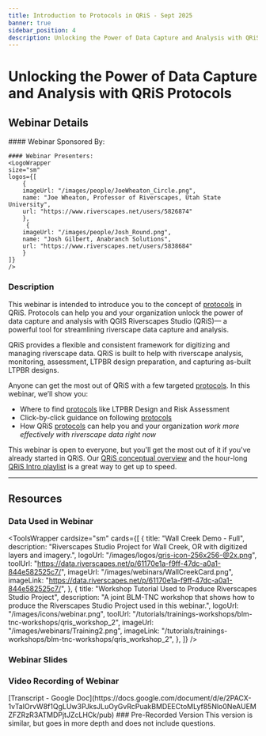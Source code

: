 ```yaml
---
title: Introduction to Protocols in QRiS - Sept 2025
banner: true
sidebar_position: 4
description: Unlocking the Power of Data Capture and Analysis with QRiS Protocols
---
```


# Unlocking the Power of Data Capture and Analysis with QRiS Protocols

## Webinar Details
<div>
  <div style={{ float: "right" }} width="200px">
    <ToolsWrapper
    cardsize="sm"
    cards={[
        {
        title: "See Webinar Event Details on RC",
        description: "September 22, 2025 Webinar - hosted by the Riverscapes Consortium",
        logoUrl: "/images/logos/blm_logo_transparent.png",
        toolUrl: "https://www.riverscapes.net/networks/events/142847",
        imageUrl: "/images/tutorials/ProtocolBanner.png",
        imageLink: "https://www.riverscapes.net/networks/events/142847",
        },
    ]}
    />
  </div>
  <div style={{ float: "left" }}></div>
    #### Webinar Sponsored By:
    <LogoWrapper
        size="sm"
        logos={[
            {
                imageUrl: "/images/logos/blm_logo_transparent.png",
                name: "Bureau of Land Management",
                url: "https://www.blm.gov/programs/aquatics",
            }
        ]}
    />

    #### Webinar Presenters:
    <LogoWrapper
    size="sm"
    logos={[
        {
        imageUrl: "/images/people/JoeWheaton_Circle.png",
        name: "Joe Wheaton, Professor of Riverscapes, Utah State University",
        url: "https://www.riverscapes.net/users/5826874"
        },
         {
        imageUrl: "/images/people/Josh_Round.png",
        name: "Josh Gilbert, Anabranch Solutions",
        url: "https://www.riverscapes.net/users/5838684"
        }
    ]}
    />
 </div>

### Description

This webinar is intended to introduce you to the concept of [protocols](/technical-reference/protocols/) in QRiS. Protocols can help you and your organization unlock the power of data capture and analysis with QGIS Riverscapes Studio (QRiS)— a powerful tool for streamlining riverscape data capture and analysis.

QRiS provides a flexible and consistent framework for digitizing and managing riverscape data. QRiS is built to help with riverscape analysis, monitoring, assessment, LTPBR design preparation, and capturing as-built LTPBR designs. 

Anyone can get the most out of QRiS with a few targeted [protocols](/technical-reference/protocols/). In this webinar, we’ll show you:
- Where to find [protocols](/technical-reference/protocols/) like LTPBR Design and Risk Assessment
- Click-by-click guidance on following [protocols](/technical-reference/protocols/)
- How QRiS [protocols](/technical-reference/protocols/) can help you and your organization *work more effectively with riverscape data right now*
 

This webinar is open to everyone, but you'll get the most out of it if you've already started in QRiS. Our [QRiS conceptual overview](https://qris.riverscapes.net/tutorials/getting-started/conceptual-overview) and the hour-long [QRiS Intro playlist](/tutorials/Webinars/introduction_qris_ltpbr) is a great way to get up to speed.

------
## Resources
### Data Used in Webinar

<ToolsWrapper
    cardsize="sm"
    cards={[
        {
        title: "Wall Creek Demo - Full",
        description: "Riverscapes Studio Project for Wall Creek, OR with digitized layers and imagery.",
        logoUrl: "/images/logos/qris-icon-256x256-@2x.png",
        toolUrl: "https://data.riverscapes.net/p/61170e1a-f9ff-47dc-a0a1-844e582525c7/",
        imageUrl: "/images/webinars/WallCreekCard.png",
        imageLink: "https://data.riverscapes.net/p/61170e1a-f9ff-47dc-a0a1-844e582525c7/",
        },
                {
        title: "Workshop Tutorial Used to Produce Riverscapes Studio Project",
        description: "A joint BLM-TNC workshop that shows how to produce the Riverscapes Studio Project used in this webinar.",
        logoUrl: "/images/icons/webinar.png",
        toolUrl: "/tutorials/trainings-workshops/blm-tnc-workshops/qris_workshop_2",
        imageUrl: "/images/webinars/Training2.png",
        imageLink: "/tutorials/trainings-workshops/blm-tnc-workshops/qris_workshop_2",
        },
    ]}
    />

   
   
### Webinar Slides
<GoogleSlides
      src="https://docs.google.com/presentation/d/e/2PACX-1vQvuSXmlwwnxddPsyC92Z8yMvcaeQmRHp-SNyfLBQYczGJd6JKvGDFw_0IeYM69u1WNnfinzRn4IHnR/pubembed?start=false&loop=false&delayms=3000"
      width={800}
      height={600}
    />

### Video Recording of Webinar 

<YouTubeEmbed videoId="IDxEp2e3B64" />
[Transcript - Google Doc](https://docs.google.com/document/d/e/2PACX-1vTaIOrvW8f1QgLUw3PJksJLuOyGvRcPuakBMDEECtoMLyf85Nlo0NeAUEMZFZRzR3ATMDPjtJZcLHCk/pub)
### Pre-Recorded Version
This version is similar, but goes in more depth and does not include questions. 
<YouTubeEmbed videoId="Z0JlpM3ZJjs" />
